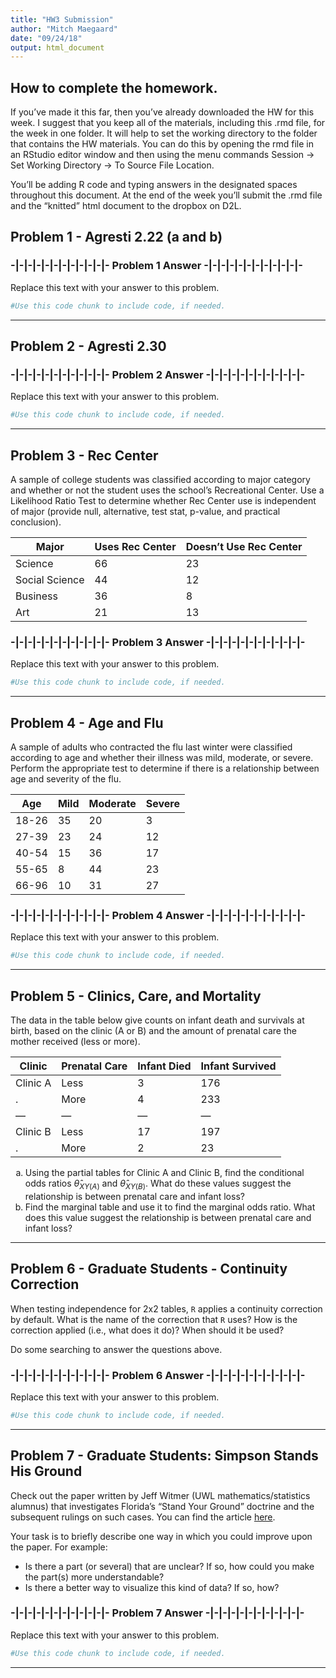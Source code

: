 ```yaml
---
title: "HW3 Submission"
author: "Mitch Maegaard"
date: "09/24/18"
output: html_document
---
```


## How to complete the homework.

If you've made it this far, then you've already downloaded the HW for this week.  I suggest that you keep all of the materials, including this .rmd file,  for the week in one folder.  It will help to set the working directory to the folder that contains the HW materials.  You can do this by opening the rmd file in an RStudio editor window and then using the menu commands Session -> Set Working Directory -> To Source File Location.

You'll be adding R code and typing answers in the designated spaces throughout this document.  At the end of the week you'll submit the .rmd file and the "knitted" html document to the dropbox on D2L.  



## Problem 1 - Agresti 2.22 (a and b)

### -|-|-|-|-|-|-|-|-|-|-|- Problem 1 Answer -|-|-|-|-|-|-|-|-|-|-|-
Replace this text with your answer to this problem.

```r
#Use this code chunk to include code, if needed.
```

---

## Problem 2 - Agresti 2.30

### -|-|-|-|-|-|-|-|-|-|-|- Problem 2 Answer -|-|-|-|-|-|-|-|-|-|-|-
Replace this text with your answer to this problem. 

```r
#Use this code chunk to include code, if needed.
```

---

## Problem 3 - Rec Center
A sample of college students was classified according to major category and whether or not the student uses the school’s Recreational Center.  Use a Likelihood Ratio Test to determine whether Rec Center use is independent of major (provide null, alternative, test stat, p-value, and practical conclusion).
  
Major | Uses Rec Center | Doesn't Use Rec Center  
--- | --- | --- 
Science | 66 | 23 
Social Science | 44 | 12 
Business | 36 | 8 
Art | 21 | 13

### -|-|-|-|-|-|-|-|-|-|-|- Problem 3 Answer -|-|-|-|-|-|-|-|-|-|-|-
Replace this text with your answer to this problem.

```r
#Use this code chunk to include code, if needed.
```

---

## Problem 4 - Age and Flu
A sample of adults who contracted the flu last winter were classified according to age and whether their illness was mild, moderate, or severe.  Perform the appropriate test to determine if there is a relationship between age and severity of the flu.

Age | Mild | Moderate | Severe  
--- | --- | --- | ---
18-26 | 35 | 20 | 3 
27-39 | 23 | 24 | 12 
40-54 | 15 | 36 | 17 
55-65 | 8 | 44 | 23
66-96 | 10 | 31 | 27
  
  
### -|-|-|-|-|-|-|-|-|-|-|- Problem 4 Answer -|-|-|-|-|-|-|-|-|-|-|-
Replace this text with your answer to this problem.

```r
#Use this code chunk to include code, if needed.
```

---

## Problem 5 - Clinics, Care, and Mortality
The data in the table below give counts on infant death and survivals at birth, based on the clinic (A or B) and the amount of prenatal care the mother received (less or more).

Clinic | Prenatal Care | Infant Died | Infant Survived
--- | --- | --- | ---
Clinic A | Less | 3 | 176
. | More | 4 | 233
--- | --- | --- | ---
Clinic B | Less | 17 | 197 
.  | More | 2 | 23

a. Using the partial tables for Clinic A and Clinic B, find the conditional odds ratios $\widehat{\theta}_{XY(A)}$ and $\widehat{\theta}_{XY(B)}$. What do these values suggest the relationship is between prenatal care and infant loss? 
b. Find the marginal table and use it to find the marginal odds ratio. What does this value suggest the relationship is between prenatal care and infant loss?

---


## Problem 6 - Graduate Students - Continuity Correction
When testing independence for 2x2 tables, `R` applies a continuity correction by default. What is the name of the correction that `R` uses? How is the correction applied (i.e., what does it do)? When should it be used?

Do some searching to answer the questions above.
  
  
### -|-|-|-|-|-|-|-|-|-|-|- Problem 6 Answer -|-|-|-|-|-|-|-|-|-|-|-
Replace this text with your answer to this problem.

```r
#Use this code chunk to include code, if needed.
```

---

## Problem 7 - Graduate Students: Simpson Stands His Ground

Check out the paper written by Jeff Witmer (UWL mathematics/statistics alumnus) that investigates Florida's "Stand Your Ground" doctrine and the subsequent rulings on such cases. You can find the article [here](http://ww2.amstat.org/publications/jse/v23n2/witmer.pdf).

Your task is to briefly describe one way in which you could improve upon the paper. For example:

- Is there a part (or several) that are unclear? If so, how could you make the part(s) more understandable?
- Is there a better way to visualize this kind of data? If so, how?

### -|-|-|-|-|-|-|-|-|-|-|- Problem 7 Answer -|-|-|-|-|-|-|-|-|-|-|-
Replace this text with your answer to this problem.

```r
#Use this code chunk to include code, if needed.
```


---